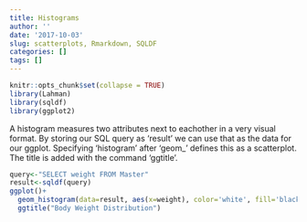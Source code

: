 ```yaml
---
title: Histograms
author: ''
date: '2017-10-03'
slug: scatterplots, Rmarkdown, SQLDF
categories: []
tags: []
---
```


```r
knitr::opts_chunk$set(collapse = TRUE)
library(Lahman)
library(sqldf)
library(ggplot2)
```

A histogram measures two attributes next to eachother in a very visual format. By storing our SQL query as 'result' we can use that as the data for our ggplot. Specifying 'histogram' after 'geom_' defines this as a scatterplot. The title is added with the command 'ggtitle'.

```r
query<-"SELECT weight FROM Master"
result<-sqldf(query)
ggplot()+
  geom_histogram(data=result, aes(x=weight), color='white', fill='black', bins=50)+
  ggtitle("Body Weight Distribution")
```


